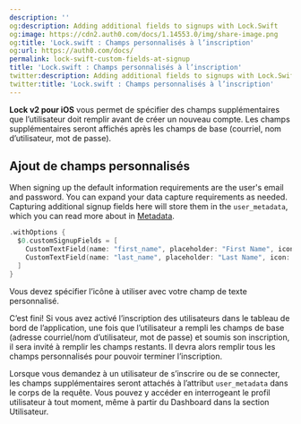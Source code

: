 ```yaml
---
description: ''
og:description: Adding additional fields to signups with Lock.Swift
og:image: https://cdn2.auth0.com/docs/1.14553.0/img/share-image.png
og:title: 'Lock.swift : Champs personnalisés à l’inscription'
og:url: https://auth0.com/docs/
permalink: lock-swift-custom-fields-at-signup
title: 'Lock.swift : Champs personnalisés à l’inscription'
twitter:description: Adding additional fields to signups with Lock.Swift
twitter:title: 'Lock.swift : Champs personnalisés à l’inscription'
---
```


**Lock v2 pour iOS** vous permet de spécifier des champs supplémentaires que l’utilisateur doit remplir avant de créer un nouveau compte. Les champs supplémentaires seront affichés après les champs de base (courriel, nom d’utilisateur, mot de passe).

## Ajout de champs personnalisés

When signing up the default information requirements are the user's email and password. You can expand your data capture requirements as needed. Capturing additional signup fields here will store them in the `user_metadata`, which you can read more about in [Metadata](/docs/manage-users/user-accounts/metadata).

```swift lines
.withOptions {
  $0.customSignupFields = [
    CustomTextField(name: "first_name", placeholder: "First Name", icon: LazyImage(name: "ic_person", bundle: Lock.bundle)),
    CustomTextField(name: "last_name", placeholder: "Last Name", icon: LazyImage(name: "ic_person", bundle: Lock.bundle))
  ]
}
```

Vous devez spécifier l’icône à utiliser avec votre champ de texte personnalisé.

C’est fini! Si vous avez activé l’inscription des utilisateurs dans le tableau de bord de l’application, une fois que l’utilisateur a rempli les champs de base (adresse courriel/nom d’utilisateur, mot de passe) et soumis son inscription, il sera invité à remplir les champs restants. Il devra alors remplir tous les champs personnalisés pour pouvoir terminer l’inscription.

Lorsque vous demandez à un utilisateur de s’inscrire ou de se connecter, les champs supplémentaires seront attachés à l’attribut `user_metadata` dans le corps de la requête. Vous pouvez y accéder en interrogeant le profil utilisateur à tout moment, même à partir du Dashboard dans la section Utilisateur.
